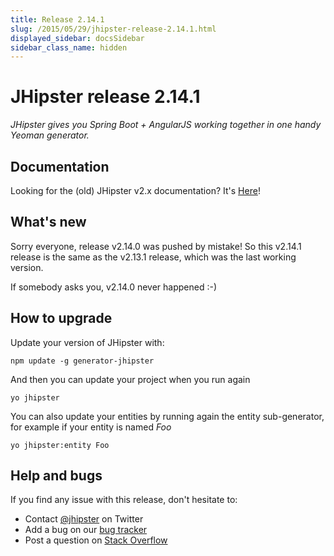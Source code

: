 ```yaml
---
title: Release 2.14.1
slug: /2015/05/29/jhipster-release-2.14.1.html
displayed_sidebar: docsSidebar
sidebar_class_name: hidden
---
```


JHipster release 2.14.1
==================

*JHipster gives you Spring Boot + AngularJS working together in one handy Yeoman generator.*

Documentation
----------

Looking for the (old) JHipster v2.x documentation? It's [Here](/documentation-archive)!

What's new
----------

Sorry everyone, release v2.14.0 was pushed by mistake! So this v2.14.1 release is the same as the v2.13.1 release, which was the last working version.

If somebody asks you, v2.14.0 never happened :-)

How to upgrade
------------

Update your version of JHipster with:

```
npm update -g generator-jhipster
```

And then you can update your project when you run again

```
yo jhipster
```

You can also update your entities by running again the entity sub-generator, for example if your entity is named _Foo_

```
yo jhipster:entity Foo
```

Help and bugs
--------------

If you find any issue with this release, don't hesitate to:

- Contact [@jhipster](https://twitter.com/jhipster) on Twitter
- Add a bug on our [bug tracker](https://github.com/jhipster/generator-jhipster/issues?state=open)
- Post a question on [Stack Overflow](http://stackoverflow.com/tags/jhipster/info)
